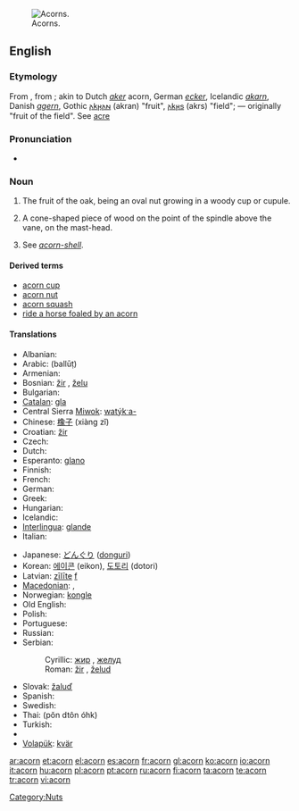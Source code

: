 [[Image:Quercus_falcata_acorns.jpg|thumb|right|Acorns.]]
==English==
{{wikipedia}}

===Etymology===
From {{etyl|ang|en}} {{term|æcern||lang=ang}}, from {{term|æcer||lang=ang|field, acre}}; akin to Dutch ''[[aker]]'' acorn, German ''[[ecker]]'', Icelandic ''[[akarn]]'', Danish ''[[agern]]'', Gothic [[𐌰𐌺𐍂𐌰𐌽]] (akran) "fruit", [[𐌰𐌺𐍂𐍃]] (akrs) "field"; — originally "fruit of the field". See [[acre]]

{{etystub|why isn't this from [[ac]], oak?. I've read Online Ety Dictionary entry, but not OED on this.}}

===Pronunciation===
* {{audio|en-us-acorn.ogg|Audio (US)}}

===Noun===
{{en-noun}}

# The fruit of the oak, being an oval nut growing in a woody cup or cupule.
# {{nautical}} A cone-shaped piece of wood on the point of the spindle above the vane, on the mast-head.
# {{context|zoology}} See ''[[acorn-shell]]''.

====Derived terms====
* [[acorn cup]]
* [[acorn nut]]
* [[acorn squash]]
* [[ride a horse foaled by an acorn]]

====Translations====
{{trans-top|fruit of the oak tree}}
* Albanian: {{t-|sq|lende|f|xs=Albanian}}
* Arabic: {{Arab|[[بلوط]]}} (ballūṭ) {{m}}
* Armenian: {{t-|hy|կաղին|tr=kaġin|sc=Armn|xs=Armenian}}
* Bosnian: [[žir]] {{m}}, [[želu]] {{m}}
* Bulgarian: {{t|bg|жълъд|sc=Cyrl}}
* [[Catalan]]: [[gla]] {{f}}
* Central Sierra [[Miwok]]: [[watýkˑa-]]
* Chinese: [[橡子]] (xiàng zǐ)
* Croatian: [[žir]] {{m}}
* Czech: {{t+|cs|žalud|m}}
* Dutch: {{t+|nl|eikel|m}}
* Esperanto: [[glano]]
* Finnish: {{t-|fi|tammenterho}}
* French: {{t+|fr|gland|m}}
* German: {{t-|de|Eichel|f}}
* Greek: {{t+|el|βελανίδι|tr=velanídi|sc=Grek}}
* Hungarian: {{t+|hu|makk}}
* Icelandic: {{t-|is|akarn|n}}
* [[Interlingua]]: [[glande]]
* Italian: {{t+|it|ghianda|f}}
{{trans-mid}}
* Japanese: [[どんぐり]] ([[donguri]])
* Korean: [[에이콘]] (eikon), [[도토리]] (dotori)
* Latvian: [[zīlīte]] [[f]]
* [[Macedonian]]: {{t|mk|желад|m|tr=žélad|sc=Cyrl|xs=Macedonian}},  {{t-|mk|жир|m|tr=žir|sc=Cyrl|xs=Macedonian}}
* Norwegian: [[kongle]] {{m|f}}
* Old English: {{t-|ang|æcern|xs=Old English}}
* Polish: {{t+|pl|żołądź|m}}
* Portuguese: {{t+|pt|bolota|f}}
* Russian: {{t+|ru|жёлудь|m|tr=žólud’|sc=Cyrl}}
* Serbian:
*: Cyrillic: [[жир]] {{m}}, [[желуд]] {{m}}
*: Roman: [[žir#Serbian|žir]] {{m}}, [[želud]] {{m}}
* Slovak: [[žaluď]] {{m}}
* Spanish: {{t+|es|bellota|f}}
* Swedish: {{t-|sv|ekollon|n}}
* Thai: {{Thai|[[ผลต้นโอ๊ก]]}} (pŏn dtôn óhk)
* Turkish: {{t+|tr|palamut}}
* {{trreq|Vietnamese}}
* [[Volapük]]: [[kvär]]
{{trans-bottom}}

[[Category:Nuts]]

[[ar:acorn]]
[[et:acorn]]
[[el:acorn]]
[[es:acorn]]
[[fr:acorn]]
[[gl:acorn]]
[[ko:acorn]]
[[io:acorn]]
[[it:acorn]]
[[hu:acorn]]
[[pl:acorn]]
[[pt:acorn]]
[[ru:acorn]]
[[fi:acorn]]
[[ta:acorn]]
[[te:acorn]]
[[tr:acorn]]
[[vi:acorn]]